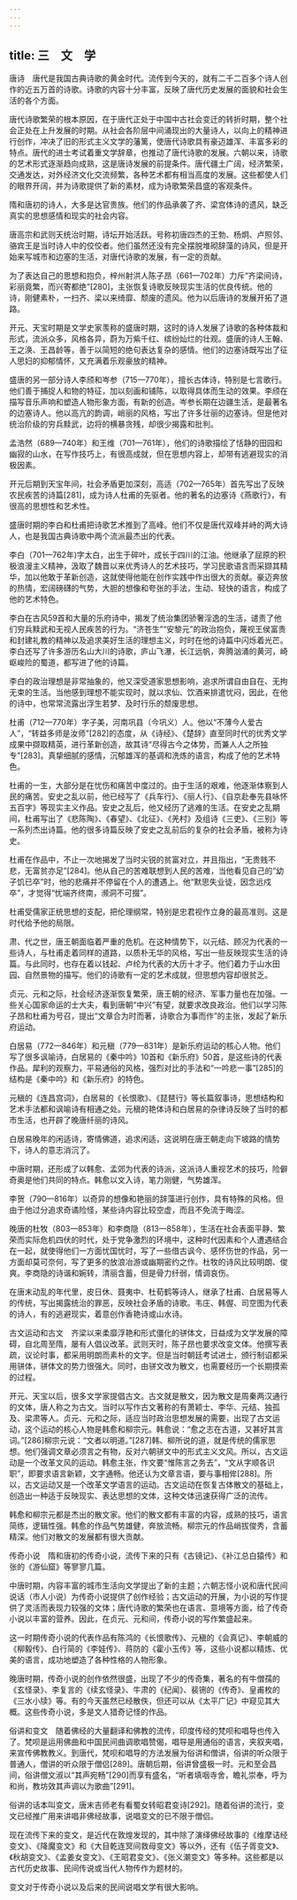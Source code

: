 ```yaml
---
---
---
```

title: 三　文　学
---




唐诗　唐代是我国古典诗歌的黄金时代。流传到今天的，就有二千二百多个诗人创作的近五万首的诗歌。诗歌的内容十分丰富，反映了唐代历史发展的面貌和社会生活的各个方面。

唐代诗歌繁荣的根本原因，在于唐代正处于中国中古社会变迁的转折时期，整个社会正处在上升发展的时期。从社会各阶层中间涌现出的大量诗人，以向上的精神进行创作，冲决了旧的形式主义文学的藩篱，使唐代诗歌具有豪迈雄浑、丰富多彩的特点。唐代的进士考试着重文学辞章，也推动了唐代诗歌的发展。六朝以来，诗歌的艺术形式逐渐趋向成熟，这是唐诗发展的前提条件。唐代疆土广阔，经济繁荣，交通发达，对外经济文化交流频繁，各种艺术都有相当高度的发展。这些都使人们的眼界开阔，并为诗歌提供了新的素材，成为诗歌繁荣昌盛的客观条件。

隋和唐初的诗人，大多是达官贵族。他们的作品承袭了齐、梁宫体诗的遗风，缺乏真实的思想感情和现实的社会内容。

唐高宗和武则天统治时期，诗坛开始活跃。号称初唐四杰的王勃、杨炯、卢照邻、骆宾王是当时诗人中的佼佼者。他们虽然还没有完全摆脱堆砌辞藻的诗风，但是开始来写城市和边塞的生活，对唐代诗歌的发展，有一定的贡献。

为了表达自己的思想和抱负，梓州射洪人陈子昂（661—702年）力斥“齐梁间诗，彩丽竟繁，而兴寄都绝”[280]，主张恢复诗歌反映现实生活的优良传统。他的诗，刚健素朴，一扫齐、梁以来绮靡、颓废的遗风。他为以后唐诗的发展开拓了道路。

开元、天宝时期是文学史家羡称的盛唐时期，这时的诗人发展了诗歌的各种体裁和形式，流派众多，风格各异，蔚为万紫千红、缤纷灿烂的壮观。盛唐的诗人王翰、王之涣、王昌龄等，善于以简短的绝句表达复杂的感情。他们的边塞诗既写出了征人思妇的抑郁情怀，又充满着乐观豪放的精神。

盛唐的另一部分诗人李颀和岑参（715—770年），擅长古体诗，特别是七言歌行。他们善于捕捉人和物的特征，加以刻画和铺陈，以取得具体而生动的效果。李颀在描写音乐声响和塑造人物形象方面，有新的创造。岑参长期在边疆生活，是最著名的边塞诗人。他以高亢的韵调，峭丽的风格，写出了许多壮丽的边塞诗。但是他对统治阶级的穷兵黩武，边将的横暴贪残，却很少揭露和批判。

孟浩然（689—740年）和王维（701—761年），他们的诗歌描绘了恬静的田园和幽寂的山水，在写作技巧上，有很高成就，但在思想内容上，却带有逃避现实的消极因素。

开元后期到天宝年间，社会矛盾更加深刻，高适（702—765年）首先写出了反映农民疾苦的诗篇[281]，成为诗人杜甫的先驱者。他的著名的边塞诗《燕歌行》，有很高的思想性和艺术性。

盛唐时期的李白和杜甫把诗歌艺术推到了高峰。他们不仅是唐代双峰并峙的两大诗人，也是我国古典诗歌中两个流派最杰出的代表。

李白（701—762年)字太白，出生于碎叶，成长于四川的江油。他继承了屈原的积极浪漫主义精神，汲取了魏晋以来优秀诗人的艺术技巧，学习民歌语言而采撷其精华，加以他敢于革新创造，这就使得他能在创作实践中作出很大的贡献。豪迈奔放的热情，宏阔磅礴的气势，大胆的想像和夸张的手法，生动、轻快的语言，构成了他的艺术特色。

李白在古风59首和大量的乐府诗中，揭发了统治集团骄奢淫逸的生活，谴责了他们穷兵黩武和无视人民疾苦的行为。“济苍生”“安黎元”的政治抱负，蔑视王侯富贵和封建礼教的精神以及追求美好生活的理想主义，时时在他的诗篇中闪烁着光芒。李白还写了许多游历名山大川的诗歌，庐山飞瀑，长江远帆，奔腾汹涌的黄河，崎岖峻险的蜀道，都写进了他的诗篇。

李白的政治理想是非常抽象的，他又深受道家思想影响，追求所谓自由自在、无拘无束的生活。当他感到理想不能实现时，就以求仙、饮酒来排遣忧闷，因此，在他的诗中，也常常流露出浮生若梦、及时行乐的颓废思想。

杜甫（712—770年）字子美，河南巩县（今巩义）人。他以“不薄今人爱古人”，“转益多师是汝师”[282]的态度，从《诗经》、《楚辞》直至同时代的优秀文学成果中撷取精英，进行革新创造，故其诗“尽得古今之体势，而兼人人之所独专”[283]。真挚细腻的感情，沉郁雄浑的基调和洗炼的语言，构成了他的艺术特色。

杜甫的一生，大部分是在忧伤和痛苦中度过的。由于生活的艰难，他逐渐体察到人民的痛苦。安史之乱以前，他已经写了《兵车行》、《丽人行》、《自京赴奉先县咏怀五百字》等现实主义作品。安史之乱后，他又经历了逃难的生活。在安史之乱期间，杜甫写出了《悲陈陶》、《春望》、《北征》、《羌村》及组诗《三吏》、《三别》等一系列杰出诗篇。他的很多诗篇反映了安史之乱前后的复杂的社会矛盾，被称为诗史。

杜甫在作品中，不止一次地揭发了当时尖锐的贫富对立，并且指出，“无贵贱不悲，无富贫亦足”[284]。他从自己的苦难联想到人民的苦难，当他看见自己的“幼子饥已卒”时，他的悲痛并不停留在个人的遭遇上。他“默思失业徒，因念远戍卒”，才觉得“忧端齐终南，濒洞不可掇”。

杜甫受儒家正统思想的支配，把伦理纲常，特别是忠君视作立身的最高准则。这是时代给予他的局限。

肃、代之世，唐王朝面临着严重的危机。在这种情势下，以元结、顾况为代表的一些诗人，与杜甫走着同样的道路，以质朴无华的风格，写出一些反映现实生活的诗篇。与此同时，也存在着以钱起、卢纶为代表的大历十才子。他们着力于山水田园、自然景物的描写。他们的诗歌有一定的艺术成就，但思想内容却很贫乏。

贞元、元和之际，社会经济逐渐恢复繁荣，唐王朝的经济、军事力量也在加强。一些关心国家命运的士大夫，看到唐朝“中兴”有望，就要求改良政治。他们以学习陈子昂和杜甫为号召，提出“文章合为时而著，诗歌合为事而作”的主张，发起了新乐府运动。

白居易（772—846年）和元稹（779—831年）是新乐府运动的核心人物。他们写了很多讽喻诗，白居易的《秦中吟》10首和《新乐府》50首，是这些诗的代表作品。犀利的观察力，平易通俗的风格，强烈对比的手法和“一吟悲一事”[285]的结构是《秦中吟》和《新乐府》的特色。

元稹的《连昌宫词》，白居易的《长恨歌》、《琵琶行》等长篇叙事诗，思想结构和艺术手法都和讽喻诗有相通之处。元稹的艳体诗和白居易的杂律诗反映了当时的都市生活，也开辟了晚唐纤丽的诗风。

白居易晚年的闲适诗，寄情佛道，追求闲适，这说明在唐王朝走向下坡路的情势下，诗人的意志消沉了。

中唐时期，还形成了以韩愈、孟郊为代表的诗派，这派诗人重视艺术的技巧，险僻奇奥是他们共同的特点。韩愈以文入诗，笔力刚健，气势雄浑。

李贺（790—816年）以奇异的想像和艳丽的辞藻进行创作，具有特殊的风格。但由于他过分追求奇谲险怪，某些诗内容比较空虚，而且不免流于晦涩。

晚唐的杜牧（803—853年）和李商隐（813—858年），生活在社会表面平静、繁荣而实际危机四伏的时代，处于党争激烈的环境中，这种时代因素和个人遭遇结合在一起，就使得他们一方面忧国忧时，写了一些借古讽今、感怀伤世的作品，另一方面却莫可奈何，写了更多的放浪冶游或幽期密约之作。杜牧的诗风比较明朗、俊爽。李商隐的诗谐和婉转，清丽含蓄，但是骨力纤弱，情调哀伤。

在唐末动乱的年代里，皮日休、聂夷中、杜荀鹤等诗人，继承了杜甫、白居易等人的传统，写出揭露统治的罪恶，反映社会矛盾的诗歌。韦庄、韩偓、司空图为代表的诗人，有的逃避现实，着意创作香艳诗或山水诗。

古文运动和古文　齐梁以来柔靡浮艳和形式僵化的骈体文，日益成为文学发展的障碍，自北周至隋，屡有人倡议改革。武则天时，陈子昂也要求改变文体。他撰写表疏，议论时事，都采用明朗而素朴的文字。但是当时朝廷考试进士，颁行制诏都采用骈体，骈体文的势力很强大。同时，由骈文改为散文，也需要经历一个长期摸索的过程。

开元、天宝以后，很多文学家提倡古文。古文就是散文，因为散文是周秦两汉通行的文体，唐人称之为古文。当时以写作古文著称的有萧颖士、李华、元结、独孤及、梁肃等人。贞元、元和之际，适应当时政治思想发展的需要，出现了古文运动，这个运动的核心人物是韩愈和柳宗元。韩愈说：“愈之志在古道，又甚好其言词。”[286]柳宗元说：“文者以明道。”[287]韩、柳所说的道，就是传统的儒家思想。他们强调文章必须言之有物，反对六朝骈文中的形式主义文风。所以，古文运动是一个改革文风的运动。韩愈主张，作文要“惟陈言之务去”，“文从字顺各识职”，即要求语言新颖，文字通畅。他还认为文章言语，要与事相侔[288]。所以，古文运动又是一个改革文学语言的运动。古文运动在恢复古体散文的基础上，创造出一种适于反映现实、表达思想的文体，这种文体迅速获得广泛的流传。

韩愈和柳宗元都是杰出的散文家。他们的散文都有丰富的内容，成熟的技巧，语言简练，逻辑性强。韩愈的作品气势雄健，奔放流畅。柳宗元的作品峭拔俊秀，含蓄精深。他们对散文的发展都有很大贡献。

传奇小说　隋和唐初的传奇小说，流传下来的只有《古镜记》、《补江总白猿传》和张的《游仙窟》等寥寥几篇。

中唐时期，内容丰富的城市生活向文学提出了新的主题；六朝志怪小说和唐代民间说话（市人小说）为传奇小说提供了创作经验；古文运动的开展，为小说的写作提供了灵活而表现力较强的文体；唐代诗歌的繁荣也在语言、意境等方面，给了传奇小说以丰富的营养。因此，在贞元、元和间，传奇小说的写作繁盛起来。

这一时期传奇小说的代表作品有陈鸿的《长恨歌传》、元稹的《会真记》、李朝威的《柳毅传》、白行简的《李娃传》、蒋防的《霍小玉传》等，这些小说都以精炼、优美的语言，成功地塑造了各种性格的人物形象。

晚唐时期，传奇小说的创作依然很盛，出现了不少的传奇集，著名的有牛僧孺的《玄怪录》、李复言的《续玄怪录》、牛肃的《纪闻》、裴铏的《传奇》、皇甫枚的《三水小牍》等。有的今天虽然已经散佚，但还可以从《太平广记》中窥见其大概。这些传奇小说，多是文人猎奇记怪的作品。

俗讲和变文　随着佛经的大量翻译和佛教的流传，印度传经的梵呗和唱导也传入了。梵呗是运用佛曲和中国民间曲调歌唱赞偈，唱导是用通俗的语言，夹叙夹唱，来宣传佛教教义。到唐代，梵呗和唱导的方法发展为俗讲和僧讲，俗讲的听众限于普通人，僧讲的听众限于僧侣[289]。唐朝后期，俗讲曾盛极一时。元和至会昌间，俗讲僧文淑以“其声宛畅”[290]而享有盛名，“听者填咽寺舍，瞻礼崇奉，呼为和尚，教坊效其声调以为歌曲”[291]。

俗讲的话本叫变文，唐末吉师老有看蜀女转昭君变诗[292]。随着俗讲的流行，变文已经推广用来讲唱非佛经故事，说唱变文的已不限于僧侣。

现在流传下来的变文，是近代在敦煌发现的，其中除了演绎佛经故事的《维摩诘经变文》、《降魔变文》和《大目乾连冥间救母变文》等以外，还有《伍子胥变文》、《秋胡变文》、《孟姜女变文》、《王昭君变文》、《张义潮变文》等多种。这些都是以古代历史故事、民间传说或当代人物传作为题材的。

变文对于传奇小说以及后来的民间说唱文学有很大影响。